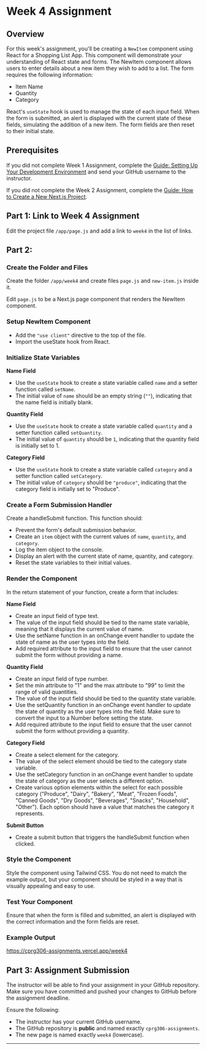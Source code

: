 # Week 4 Assignment

## Overview

For this week's assignment, you'll be creating a `NewItem` component using React for a Shopping List App. This component will demonstrate your understanding of React state and forms. The NewItem component allows users to enter details about a new item they wish to add to a list. The form requires the following information:

- Item Name
- Quantity
- Category

React's `useState` hook is used to manage the state of each input field. When the form is submitted, an alert is displayed with the current state of these fields, simulating the addition of a new item. The form fields are then reset to their initial state.

## Prerequisites

If you did not complete Week 1 Assignment, complete the [Guide: Setting Up Your Development Environment](/guides-and-references/development-environment-setup) and send your GitHub username to the instructor.

If you did not complete the Week 2 Assignment, complete the [Guide: How to Create a New Next.js Project](/guides-and-references/creating-new-nextjs-project).

## Part 1: Link to Week 4 Assignment

Edit the project file `/app/page.js` and add a link to `week4` in the list of links.

## Part 2:


<Steps>

### Create the Folder and Files

Create the folder `/app/week4` and create files `page.js` and `new-item.js` inside it.

Edit `page.js` to be a Next.js page component that renders the NewItem component.

### Setup NewItem Component

- Add the `"use client"` directive to the top of the file.
- Import the useState hook from React.

### Initialize State Variables

**Name Field**

- Use the `useState` hook to create a state variable called `name` and a setter function called `setName`.
- The initial value of `name` should be an empty string (`""`), indicating that the name field is initially blank.

**Quantity Field**

- Use the `useState` hook to create a state variable called `quantity` and a setter function called `setQuantity`.
- The initial value of `quantity` should be `1`, indicating that the quantity field is initially set to 1.

**Category Field**

- Use the `useState` hook to create a state variable called `category` and a setter function called `setCategory`.
- The initial value of `category` should be `"produce"`, indicating that the category field is initially set to "Produce".

### Create a Form Submission Handler

Create a handleSubmit function. This function should:

- Prevent the form's default submission behavior.
- Create an `item` object with the current values of `name`, `quantity`, and `category`.
- Log the item object to the console.
- Display an alert with the current state of name, quantity, and category.
- Reset the state variables to their initial values.

### Render the Component

In the return statement of your function, create a form that includes:

**Name Field**

- Create an input field of type text.
- The value of the input field should be tied to the name state variable, meaning that it displays the current value of name.
- Use the setName function in an onChange event handler to update the state of name as the user types into the field.
- Add required attribute to the input field to ensure that the user cannot submit the form without providing a name.

**Quantity Field**

- Create an input field of type number.
- Set the min attribute to "1" and the max attribute to "99" to limit the range of valid quantities.
- The value of the input field should be tied to the quantity state variable.
- Use the setQuantity function in an onChange event handler to update the state of quantity as the user types into the field. Make sure to convert the input to a Number before setting the state.
- Add required attribute to the input field to ensure that the user cannot submit the form without providing a quantity.

**Category Field**

- Create a select element for the category.
- The value of the select element should be tied to the category state variable.
- Use the setCategory function in an onChange event handler to update the state of category as the user selects a different option.
- Create various option elements within the select for each possible category ("Produce", "Dairy", "Bakery", "Meat", "Frozen Foods", "Canned Goods", "Dry Goods", "Beverages", "Snacks", "Household", "Other"). Each option should have a value that matches the category it represents.

**Submit Button**

- Create a submit button that triggers the handleSubmit function when clicked.

### Style the Component

Style the component using Tailwind CSS. You do not need to match the example output, but your component should be styled in a way that is visually appealing and easy to use.

### Test Your Component

Ensure that when the form is filled and submitted, an alert is displayed with the correct information and the form fields are reset.

</Steps>

### Example Output

https://cprg306-assignments.vercel.app/week4

## Part 3: Assignment Submission

The instructor will be able to find your assignment in your GitHub repository. Make sure you have committed and pushed your changes to GitHub before the assignment deadline.

Ensure the following:

- The instructor has your current GitHub username.
- The GitHub repository is **public** and named exactly `cprg306-assignments`.
- The new page is named exactly `week4` (lowercase).

---


<AssignmentChecker week="4" />
